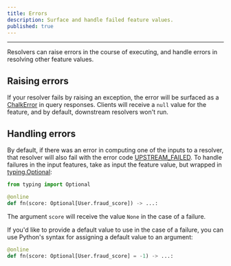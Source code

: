 ```yaml
---
title: Errors
description: Surface and handle failed feature values.
published: true
---
```


---

Resolvers can raise errors in the course of executing,
and handle errors in resolving other feature values.

## Raising errors

If your resolver fails by raising an exception,
the error will be surfaced as a
[ChalkError](/docs/query-errors#chalkerror)
in query responses.
Clients will receive a `null` value for the feature,
and by default,
downstream resolvers won't run.

## Handling errors

By default, if there was an error in computing one of the inputs
to a resolver, that resolver will also fail with the error code
[UPSTREAM_FAILED](/docs/query-errors#error-code).
To handle failures in the input features, take as input the feature
value, but wrapped in [typing.Optional](https://docs.python.org/3/library/typing.html#typing.Optional/):

```py
from typing import Optional

@online
def fn(score: Optional[User.fraud_score]) -> ...:
```

The argument `score` will receive the value `None` in the case of a failure.

If you'd like to provide a default value to use in the case of a failure, you can use Python's syntax for assigning
a default value to an argument:

```py
@online
def fn(score: Optional[User.fraud_score] = -1) -> ...:
```

